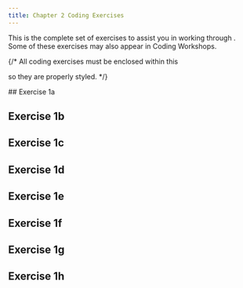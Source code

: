 ```yaml
---
title: Chapter 2 Coding Exercises
---
```



This is the complete set of exercises to assist you in working through
<DisplayChapter chapter='chapter_02' />.  Some of these exercises may also
appear in Coding Workshops.

{/* All coding exercises must be enclosed within this <div> so they are
properly styled. */}
<div id="codexInline">
## Exercise 1a
<DisplayInlineExercise video={Ex1a_c.video}><Ex1a /></DisplayInlineExercise>

## Exercise 1b
<DisplayInlineExercise video={Ex1b_c.video}><Ex1b /></DisplayInlineExercise>

## Exercise 1c
<DisplayInlineExercise video={Ex1c_c.video}><Ex1c /></DisplayInlineExercise>

## Exercise 1d
<DisplayInlineExercise video={Ex1d_c.video}><Ex1d /></DisplayInlineExercise>

## Exercise 1e
<DisplayInlineExercise video={Ex1e_c.video}><Ex1e /></DisplayInlineExercise>

## Exercise 1f
<DisplayInlineExercise video={Ex1f_c.video}><Ex1f /></DisplayInlineExercise>

## Exercise 1g
<DisplayInlineExercise video={Ex1g_c.video}><Ex1g /></DisplayInlineExercise>

## Exercise 1h
<DisplayInlineExercise video={Ex1h_c.video}><Ex1h /></DisplayInlineExercise>

</div>